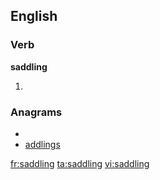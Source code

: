 ==English==
===Verb===
'''saddling'''
# {{present participle of|[[saddle]]}}

===Anagrams===
* {{alphagram|addgilns}}
* [[addlings#English|addlings]]

[[fr:saddling]]
[[ta:saddling]]
[[vi:saddling]]